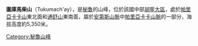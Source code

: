 {{Coord|11|55|9|S|75|58|33|W|display=title}}

'''圖庫馬柴山'''（Tukumach'ay），是[[秘魯|秘魯]]的山峰，位於該國中部[[胡寧大區|胡寧大區]]，處於[[帕里亞卡卡山|帕里亞卡卡山]]東北面和[[通舒山|通舒山]]東南面，屬於[[安第斯山脈|安第斯山脈]]中[[帕里亞卡卡山脈|帕里亞卡卡山脈]]的一部分，海拔高度約5,350米。

{{Peru-geo-stub}}
[[Category:秘魯山峰|Category:秘魯山峰]]